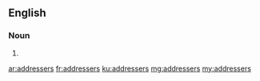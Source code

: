 ==English==

===Noun===
{{head|en}}

# {{plural of|addresser}}

[[ar:addressers]]
[[fr:addressers]]
[[ku:addressers]]
[[mg:addressers]]
[[my:addressers]]